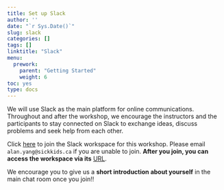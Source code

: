 ```yaml
---
title: Set up Slack
author: ''
date: "`r Sys.Date()`"
slug: slack
categories: []
tags: []
linktitle: "Slack"
menu:
  prework:
    parent: "Getting Started"
    weight: 6
toc: yes
type: docs
---
```


We will use Slack as the main platform for online communications. Throughout and after the workshop, we encourage the instructors and the participants to stay connected on Slack to exchange ideas, discuss problems and seek help from each other.

Click [here](https://join.slack.com/t/sickkids-jl65143/shared_invite/zt-2070uwyzo-IePxMwx97QwLcTE5UBkx4A) to join the Slack workspace for this workshop. Please email `alan.yang@sickkids.ca` if you are unable to join. **After you join, you can access the workspace via its** [URL](https://join.slack.com/t/sickkids-jl65143/shared_invite/zt-2070uwyzo-IePxMwx97QwLcTE5UBkx4A).

We encourage you to give us a **short introduction about yourself** in the main chat room once you join!!
